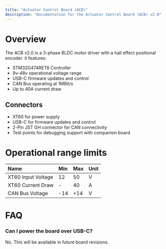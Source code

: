 ```yaml
---
title: "Actuator Control Board (ACB)"
description: "Documentation for the Actuator Control Board (ACB) v2.0"
---
```


# Overview

The ACB v2.0 is a 3-phase BLDC motor driver with a hall effect positional encoder. it features:

* STM32G474RET6 Controller
* 9v-48v operational voltage range
* USB-C firmware updates and control
* CAN Bus operating at 1MBit/s
* Up to 40A current draw

## Connectors

* XT60 for power supply
* USB-C for firmware updates and control
* 2-Pin JST GH connector for CAN connectivity
* Test points for debugging support with companion board

# Operational range limits

| Name               | Min | Max | Unit |
| :----------------- | :-- | :-- | :--- |
| XT60 Input Voltage | 12   | 50  | V    |
| XT60 Current Draw  | -   | 40  | A    |
| CAN Bus Voltage    | -14 | +14 | V    |


# FAQ

### Can I power the board over USB-C?

No. This will be available in future board revisions.